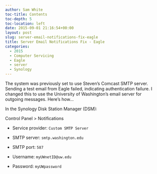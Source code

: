 ```yaml
---
author: Sam White
toc-title: Contents
toc-depth: 5
toc-location: left
date: 2015-09-01 21:16:54+00:00
layout: post
slug: server-email-notifications-fix-eagle
title: Server Email Notifications Fix - Eagle
categories:
  - 2015
  - Computer Servicing
  - Eagle
  - server
  - Synology
---
```


The system was previously set to use Steven’s Comcast SMTP server. Sending a test email from Eagle failed, indicating authentication failure. I changed this to use the University of Washington’s email server for outgoing messages. Here’s how…

In the Synology Disk Station Manager (DSM):

Control Panel > Notifications




    
  * Service provider: `Custom SMTP Server`

    
  * SMTP server: `smtp.washington.edu`

    
  * SMTP port: `587`

    
  * Username: `myUWnetID@uw.edu`

    
  * Password: `myUWpassword`


